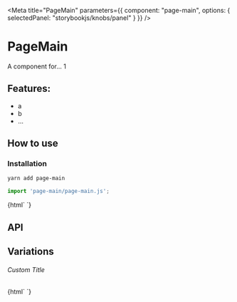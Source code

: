 

<Meta
  title="PageMain"
  parameters={{
    component: "page-main",
    options: { selectedPanel: "storybookjs/knobs/panel" }
  }}
/>

# PageMain

A component for... 1

## Features:

- a
- b
- ...

## How to use

### Installation

```bash
yarn add page-main
```

```js
import 'page-main/page-main.js';
```

<Preview withToolbar>
  <Story name="Simple">
    {html`
      <page-main></page-main>
    `}
  </Story>
</Preview>

## API

<Props of="page-main" />

## Variations

###### Custom Title

<Story name="Custom Title">
  {html`
    <page-main .title=${'Hello World'}></page-main>
  `}
</Story>
